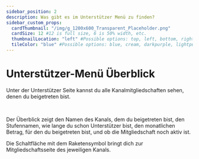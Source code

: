 ```yaml
---
sidebar_position: 2
description: Was gibt es im Unterstützer Menü zu finden?
sidebar_custom_props:
  cardThumbnail: "/img/g_1200x600_Transparent_Placeholder.png"
  cardSize: 12 #12 is full size, 6 is 50% width, etc.
  thumbnailLocation: "left" #Possible options: top, left, bottom, right, none
  tileColor: "blue" #Possible options: blue, cream, darkpurple, lightpurple, mauve, orange, pink, none
---
```


# Unterstützer-Menü Überblick

Unter der Unterstützer Seite kannst du alle Kanalmitgliedschaften sehen, denen du beigetreten bist.

<Image img="/img/de/donor_page_overview_dark.png#dark" />
<Image img="/img/de/donor_page_overview_light.png#light" />

Der Überblick zeigt den Namen des Kanals, dem du beigetreten bist, den Stufennamen, wie lange du schon Unterstützer bist, den monatlichen Betrag, für den du beigetreten bist, und ob die Mitgliedschaft noch aktiv ist.

Die Schaltfläche mit dem Raketensymbol <PrimaryOdyseeButton><OdyseeIcon type="membership"/></PrimaryOdyseeButton> bringt dich zur Mitgliedschaftsseite des jeweiligen Kanals.
